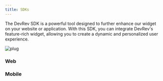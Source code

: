 ```yaml
---
title: SDKs
---
```

The DevRev SDK is a powerful tool designed to further enhance our widget on your website or application. With this SDK, you can integrate DevRev's feature-rich widget, allowing you to create a dynamic and personalized user experience.

![plug](../../img/plug.gif)

### Web

<Cards>
  <Card
    title="Plug Web SDK"
    icon="fa-globe"
    href="/sdks/web/installation"
    />
</Cards>

### Mobile

<Cards>
  <Card
    title="DevRev SDK for Android"
    icon="fa-brands fa-android"
    href="/sdks/mobile/android/quickstart"
    />

  <Card
    title="DevRev SDK for iOS"
    icon="fa-brands fa-apple"
    href="/sdks/mobile/ios/quickstart"
    />

  <Card
    title="DevRev SDK for React Native and Expo"
    icon="fa-brands fa-react"
    href="/sdks/mobile/react-native/quickstart"
    />

  <Card
    title="DevRev SDK for Cordova"
    icon="fa-solid fa-robot"
    href="/sdks/mobile/cordova/quickstart"
    />

  <Card
    title="DevRev SDK for Flutter"
    icon="fa-brands fa-flutter"
    href="/sdks/mobile/flutter/quickstart"
    />
</Cards>
